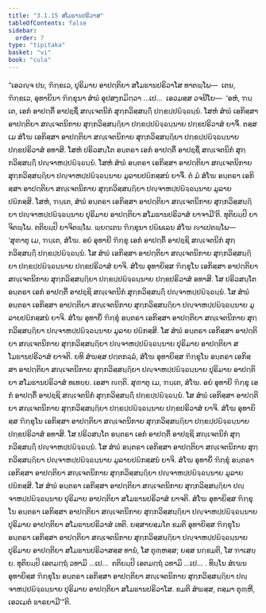 ```yaml
---
title: "3.1.15 ສໂມຘານປຣິວາສ"
tableOfContents: false
sidebar:
  order: 7
type: "tipitaka"
basket: "vi"
book: "cula"
---
```



<DynamicBreadcrumb />

<Division number="125" book="cula">

<Paragraph number="584" book="cula">
“ເອວຎ຺ຈ ປນ, ຠິກ຺ຂເວ, ປຸຣິມາຍ ອາປຕ຺ຕິຍາ ສໂມຘານປຣິວາໂສ ທາຕພ຺ໂພ—  ເຕນ, ຠິກ຺ຂເວ, ອຸທາຍິນາ ຠິກ຺ຂຸນາ ສໍຆໍ ອຸປສງ຺ກມິຕ຺ວາ …ເປ…  ເອວມສ຺ສ ວຈນີໂຍ—  ‘ອຫໍ, ຠນ຺ເຕ, ເອກໍ ອາປຕ຺ຕິໍ ອາປຊ຺ຊິໍ ສຎ຺ເຈຕນິກໍ ສຸກ຺ກວິສ຺ສຏ຺ຐິໍ ປກ຺ຂປ຺ປຏິຈ຺ຉນ຺ນໍ. ໂສຫໍ ສໍຆໍ ເອກິສ຺ສາ ອາປຕ຺ຕິຍາ ສຎ຺ເຈຕນິກາຍ ສຸກ຺ກວິສ຺ສຏ຺ຐິຍາ ປກ຺ຂປ຺ປຏິຈ຺ຉນ຺ນາຍ ປກ຺ຂປຣິວາສໍ ຍາຈິໍ. ຕສ຺ສ ເມ ສໍໂຆ ເອກິສ຺ສາ ອາປຕ຺ຕິຍາ ສຎ຺ເຈຕນິກາຍ ສຸກ຺ກວິສ຺ສຏ຺ຐິຍາ ປກ຺ຂປ຺ປຏິຈ຺ຉນ຺ນາຍ ປກ຺ຂປຣິວາສໍ ອທາສິ. ໂສຫໍ ປຣິວສນ຺ໂຕ ອນ຺ຕຣາ ເອກໍ ອາປຕ຺ຕິໍ ອາປຊ຺ຊິໍ ສຎ຺ເຈຕນິກໍ ສຸກ຺ກວິສ຺ສຏ຺ຐິໍ ປຎ຺ຈາຫປ຺ປຏິຈ຺ຉນ຺ນໍ. ໂສຫໍ ສໍຆໍ ອນ຺ຕຣາ ເອກິສ຺ສາ ອາປຕ຺ຕິຍາ ສຎ຺ເຈຕນິກາຍ ສຸກ຺ກວິສ຺ສຏ຺ຐິຍາ ປຎ຺ຈາຫປ຺ປຏິຈ຺ຉນ຺ນາຍ ມູລາຍປຏິກສ຺ສນໍ ຍາຈິໍ. ຕໍ ມໍ ສໍໂຆ ອນ຺ຕຣາ ເອກິສ຺ສາ ອາປຕ຺ຕິຍາ ສຎ຺ເຈຕນິກາຍ ສຸກ຺ກວິສ຺ສຏ຺ຐິຍາ ປຎ຺ຈາຫປ຺ປຏິຈ຺ຉນ຺ນາຍ ມູລາຍ ປຏິກສ຺ສິ. ໂສຫໍ, ຠນ຺ເຕ, ສໍຆໍ ອນ຺ຕຣາ ເອກິສ຺ສາ ອາປຕ຺ຕິຍາ ສຎ຺ເຈຕນິກາຍ ສຸກ຺ກວິສ຺ສຏ຺ຐິຍາ ປຎ຺ຈາຫປ຺ປຏິຈ຺ຉນ຺ນາຍ ປຸຣິມາຍ ອາປຕ຺ຕິຍາ ສໂມຘານປຣິວາສໍ ຍາຈາມີ’ຕິ.
</Paragraph>

<Paragraph number="585" book="cula">
ທຸຕິຍມ຺ປິ ຍາຈິຕພ຺ໂພ. ຕຕິຍມ຺ປິ ຍາຈິຕພ຺ໂພ. ພ຺ຍຕ຺ເຕນ ຠິກ຺ຂຸນາ ປຏິພເລນ ສໍໂຆ ຎາເປຕພ຺ໂພ—
</Paragraph>

</Division>
<Division number="126" book="cula">

<Paragraph number="586" book="cula">
‘ສຸຓາຕຸ ເມ, ຠນ຺ເຕ, ສໍໂຆ. ອຍໍ ອຸທາຍີ ຠິກ຺ຂຸ ເອກໍ ອາປຕ຺ຕິໍ ອາປຊ຺ຊິ ສຎ຺ເຈຕນິກໍ ສຸກ຺ກວິສ຺ສຏ຺ຐິໍ ປກ຺ຂປ຺ປຏິຈ຺ຉນ຺ນໍ. ໂສ ສໍຆໍ ເອກິສ຺ສາ ອາປຕ຺ຕິຍາ ສຎ຺ເຈຕນິກາຍ ສຸກ຺ກວິສ຺ສຏ຺ຐິຍາ ປກ຺ຂປ຺ປຏິຈ຺ຉນ຺ນາຍ ປກ຺ຂປຣິວາສໍ ຍາຈິ. ສໍໂຆ ອຸທາຍິສ຺ສ ຠິກ຺ຂຸໂນ ເອກິສ຺ສາ ອາປຕ຺ຕິຍາ ສຎ຺ເຈຕນິກາຍ ສຸກ຺ກວິສ຺ສຏ຺ຐິຍາ ປກ຺ຂປ຺ປຏິຈ຺ຉນ຺ນາຍ ປກ຺ຂປຣິວາສໍ ອທາສິ. ໂສ ປຣິວສນ຺ໂຕ ອນ຺ຕຣາ ເອກໍ ອາປຕ຺ຕິໍ ອາປຊ຺ຊິ ສຎ຺ເຈຕນິກໍ ສຸກ຺ກວິສ຺ສຏ຺ຐິໍ ປຎ຺ຈາຫປ຺ປຏິຈ຺ຉນ຺ນໍ. ໂສ ສໍຆໍ ອນ຺ຕຣາ ເອກິສ຺ສາ ອາປຕ຺ຕິຍາ ສຎ຺ເຈຕນິກາຍ ສຸກ຺ກວິສ຺ສຏ຺ຐິຍາ ປຎ຺ຈາຫປ຺ປຏິຈ຺ຉນ຺ນາຍ ມູລາຍປຏິກສ຺ສນໍ ຍາຈິ. ສໍໂຆ ອຸທາຍິໍ ຠິກ຺ຂຸໍ ອນ຺ຕຣາ ເອກິສ຺ສາ ອາປຕ຺ຕິຍາ ສຎ຺ເຈຕນິກາຍ ສຸກ຺ກວິສ຺ສຏ຺ຐິຍາ ປຎ຺ຈາຫປ຺ປຏິຈ຺ຉນ຺ນາຍ ມູລາຍ ປຏິກສ຺ສິ. ໂສ ສໍຆໍ ອນ຺ຕຣາ ເອກິສ຺ສາ ອາປຕ຺ຕິຍາ ສຎ຺ເຈຕນິກາຍ ສຸກ຺ກວິສ຺ສຏ຺ຐິຍາ ປຎ຺ຈາຫປ຺ປຏິຈ຺ຉນ຺ນາຍ ປຸຣິມາຍ ອາປຕ຺ຕິຍາ ສໂມຘານປຣິວາສໍ ຍາຈຕິ. ຍທິ ສໍຆສ຺ສ ປຕ຺ຕກລ຺ລໍ, ສໍໂຆ ອຸທາຍິສ຺ສ ຠິກ຺ຂຸໂນ ອນ຺ຕຣາ ເອກິສ຺ສາ ອາປຕ຺ຕິຍາ ສຎ຺ເຈຕນິກາຍ ສຸກ຺ກວິສ຺ສຏ຺ຐິຍາ ປຎ຺ຈາຫປ຺ປຏິຈ຺ຉນ຺ນາຍ ປຸຣິມາຍ ອາປຕ຺ຕິຍາ ສໂມຘານປຣິວາສໍ ທເທຍ຺ຍ. ເອສາ ຎຕ຺ຕິ.
</Paragraph>

<Paragraph number="587" book="cula">
ສຸຓາຕຸ ເມ, ຠນ຺ເຕ, ສໍໂຆ. ອຍໍ ອຸທາຍີ ຠິກ຺ຂຸ ເອກໍ ອາປຕ຺ຕິໍ ອາປຊ຺ຊິ ສຎ຺ເຈຕນິກໍ ສຸກ຺ກວິສ຺ສຏ຺ຐິໍ ປກ຺ຂປ຺ປຏິຈ຺ຉນ຺ນໍ. ໂສ ສໍຆໍ ເອກິສ຺ສາ ອາປຕ຺ຕິຍາ ສຎ຺ເຈຕນິກາຍ ສຸກ຺ກວິສ຺ສຏ຺ຐິຍາ ປກ຺ຂປ຺ປຏິຈ຺ຉນ຺ນາຍ ປກ຺ຂປຣິວາສໍ ຍາຈິ. ສໍໂຆ ອຸທາຍິສ຺ສ ຠິກ຺ຂຸໂນ ເອກິສ຺ສາ ອາປຕ຺ຕິຍາ ສຎ຺ເຈຕນິກາຍ ສຸກ຺ກວິສ຺ສຏ຺ຐິຍາ ປກ຺ຂປ຺ປຏິຈ຺ຉນ຺ນາຍ ປກ຺ຂປຣິວາສໍ ອທາສິ. ໂສ ປຣິວສນ຺ໂຕ ອນ຺ຕຣາ ເອກໍ ອາປຕ຺ຕິໍ ອາປຊ຺ຊິ ສຎ຺ເຈຕນິກໍ ສຸກ຺ກວິສ຺ສຏ຺ຐິໍ ປຎ຺ຈາຫປ຺ປຏິຈ຺ຉນ຺ນໍ. ໂສ ສໍຆໍ ອນ຺ຕຣາ ເອກິສ຺ສາ ອາປຕ຺ຕິຍາ ສຎ຺ເຈຕນິກາຍ ສຸກ຺ກວິສ຺ສຏ຺ຐິຍາ ປຎ຺ຈາຫປ຺ປຏິຈ຺ຉນ຺ນາຍ ມູລາຍປຏິກສ຺ສນໍ ຍາຈິ. ສໍໂຆ ອຸທາຍິໍ ຠິກ຺ຂຸໍ ອນ຺ຕຣາ ເອກິສ຺ສາ ອາປຕ຺ຕິຍາ ສຎ຺ເຈຕນິກາຍ ສຸກ຺ກວິສ຺ສຏ຺ຐິຍາ ປຎ຺ຈາຫປ຺ປຏິຈ຺ຉນ຺ນາຍ ມູລາຍ ປຏິກສ຺ສິ. ໂສ ສໍຆໍ ອນ຺ຕຣາ ເອກິສ຺ສາ ອາປຕ຺ຕິຍາ ສຎ຺ເຈຕນິກາຍ ສຸກ຺ກວິສ຺ສຏ຺ຐິຍາ ປຎ຺ຈາຫປ຺ປຏິຈ຺ຉນ຺ນາຍ ປຸຣິມາຍ ອາປຕ຺ຕິຍາ ສໂມຘານປຣິວາສໍ ຍາຈຕິ. ສໍໂຆ ອຸທາຍິສ຺ສ ຠິກ຺ຂຸໂນ ອນ຺ຕຣາ ເອກິສ຺ສາ ອາປຕ຺ຕິຍາ ສຎ຺ເຈຕນິກາຍ ສຸກ຺ກວິສ຺ສຏ຺ຐິຍາ ປຎ຺ຈາຫປ຺ປຏິຈ຺ຉນ຺ນາຍ ປຸຣິມາຍ ອາປຕ຺ຕິຍາ ສໂມຘານປຣິວາສໍ ເທຕິ. ຍສ຺ສາຍສ຺ມໂຕ ຂມຕິ ອຸທາຍິສ຺ສ ຠິກ຺ຂຸໂນ ອນ຺ຕຣາ ເອກິສ຺ສາ ອາປຕ຺ຕິຍາ ສຎ຺ເຈຕນິກາຍ ສຸກ຺ກວິສ຺ສຏ຺ຐິຍາ ປຎ຺ຈາຫປ຺ປຏິຈ຺ຉນ຺ນາຍ ປຸຣິມາຍ ອາປຕ຺ຕິຍາ ສໂມຘານປຣິວາສສ຺ສ ທານໍ, ໂສ ຕຸຓ຺ຫສ຺ສ; ຍສ຺ສ ນກ຺ຂມຕິ, ໂສ ຠາເສຍ຺ຍ.
</Paragraph>

<Paragraph number="588" book="cula">
ທຸຕິຍມ຺ປິ ເອຕມຕ຺ຖໍ ວທາມິ …ເປ…  ຕຕິຍມ຺ປິ ເອຕມຕ຺ຖໍ ວທາມິ …ເປ… .
</Paragraph>

<Paragraph number="589" book="cula">
ທິນ຺ໂນ ສໍເຆນ ອຸທາຍິສ຺ສ ຠິກ຺ຂຸໂນ ອນ຺ຕຣາ ເອກິສ຺ສາ ອາປຕ຺ຕິຍາ ສຎ຺ເຈຕນິກາຍ ສຸກ຺ກວິສ຺ສຏ຺ຐິຍາ ປຎ຺ຈາຫປ຺ປຏິຈ຺ຉນ຺ນາຍ ປຸຣິມາຍ ອາປຕ຺ຕິຍາ ສໂມຘານປຣິວາໂສ. ຂມຕິ ສໍຆສ຺ສ, ຕສ຺ມາ ຕຸຓ຺ຫີ, ເອວເມຕໍ ຘາຣຍາມີ’”ຕິ.
</Paragraph>
</Division>